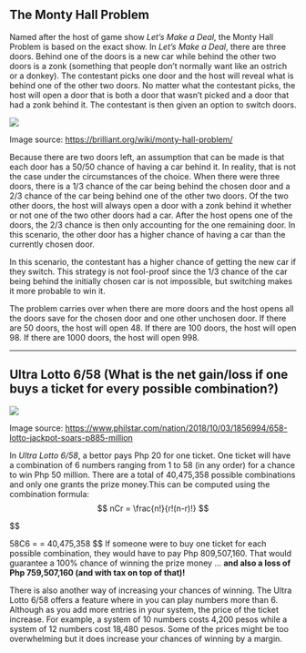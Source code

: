 
## The Monty Hall Problem


Named after the host of game show *Let’s Make a Deal*, the Monty Hall Problem is based on the exact show. In *Let’s Make a Deal*, there are three doors. Behind one of the doors is a new car while behind the other two doors is a zonk (something that people don’t normally want like an ostrich or a donkey). The contestant picks one door and the host will reveal what is behind one of the other two doors. No matter what the contestant picks, the host will open a door that is both a door that wasn’t picked and a door that had a zonk behind it. The contestant is then given an option to switch doors.


<img src="https://brilliant-staff-media.s3-us-west-2.amazonaws.com/tiffany-wang/gWotbuEdYC.png">

Image source: <https://brilliant.org/wiki/monty-hall-problem/>


  Because there are two doors left, an assumption that can be made is that each door has a 50/50 chance of having a car behind it. In reality, that is not the case under the circumstances of the choice. When there were three doors, there is a 1/3 chance of the car being behind the chosen door and a 2/3 chance of the car being behind one of the other two doors. Of the two other doors, the host will always open a door with a zonk behind it whether or not one of the two other doors had a car. After the host opens one of the doors, the 2/3 chance is then only accounting for the one remaining door. In this scenario, the other door has a higher chance of having a car than the currently chosen door.

  In this scenario, the contestant has a higher chance of getting the new car if they switch. This strategy is not fool-proof since the 1/3 chance of the car being behind the initially chosen car is not impossible, but switching makes it more probable to win it.
        	
  The problem carries over when there are more doors and the host opens all the doors save for the chosen door and one other unchosen door. If there are 50 doors, the host will open 48. If there are 100 doors, the host will open 98. If there are 1000 doors, the host will open 998.


* * *

## Ultra Lotto 6/58 (What is the net gain/loss if one buys a ticket for every possible combination?)


<img src="https://media.philstar.com/images/articles/lotto_2018-10-03_20-51-32.jpg">

Image source: <https://www.philstar.com/nation/2018/10/03/1856994/658-lotto-jackpot-soars-p885-million>


In *Ultra Lotto 6/58*, a bettor pays Php 20 for one ticket. One ticket will have a combination of 6 numbers ranging from 1 to 58 (in any order) for a chance to win Php 50 million. There are a total of 40,475,358 possible combinations and only one grants the prize money.This can be computed using the combination formula: 
$$
nCr = \frac{n!}{r!(n-r)!}
$$

$$

58C6 = \frac{58!}{6!(58-6)!} = 40,475,358
$$
If someone were to buy one ticket for each possible combination, they would have to pay Php 809,507,160. That would guarantee a 100% chance of winning the prize money … **and also a loss of Php 759,507,160 (and with tax on top of that)!**


There is also another way of increasing your chances of winning. The Ultra Lotto 6/58 offers a feature where in you can play numbers more than 6. Although as you add more entries in your system, the price of the ticket increase. For example, a system of 10 numbers costs 4,200 pesos while a system of 12 numbers cost 18,480 pesos. Some of the prices might be too overwhelming but it does increase your chances of winning by a margin.    

